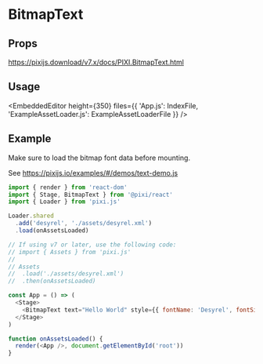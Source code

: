 
# BitmapText

## Props

https://pixijs.download/v7.x/docs/PIXI.BitmapText.html

## Usage

<EmbeddedEditor height={350} files={{ 'App.js': IndexFile, 'ExampleAssetLoader.js': ExampleAssetLoaderFile }} />

## Example

Make sure to load the bitmap font data before mounting.

See https://pixijs.io/examples/#/demos/text-demo.js

```js
import { render } from 'react-dom'
import { Stage, BitmapText } from '@pixi/react'
import { Loader } from 'pixi.js'

Loader.shared
  .add('desyrel', './assets/desyrel.xml')
  .load(onAssetsLoaded)

// If using v7 or later, use the following code:
// import { Assets } from 'pixi.js'
//
// Assets
//  .load('./assets/desyrel.xml')
//  .then(onAssetsLoaded)

const App = () => (
  <Stage>
    <BitmapText text="Hello World" style={{ fontName: 'Desyrel', fontSize: 35 }}>
  </Stage>
)

function onAssetsLoaded() {
  render(<App />, document.getElementById('root'))
}
```
